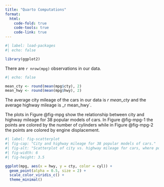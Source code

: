 ```yaml
---
title: "Quarto Computations"
format:
  html:
    code-fold: true
    code-tools: true
    code-link: true
---
```


```r
#| label: load-packages
#| echo: false

library(ggplot2)
```

There are `r nrow(mpg)` observations in our data. 

```r
#| echo: false

mean_cty <- round(mean(mpg$cty), 2)
mean_hwy <- round(mean(mpg$hwy), 2)
```

The average city mileage of the cars in our data is _r mean_cty_ and the average highway mileage is _r mean_hwy`.

The plots in Figure @fig-mpg show the relationship between city and highway mileage for 38 popular models of cars. In Figure @fig-mpg-1 the points are colored by the number of cylinders while in Figure @fig-mpg-2 the points are colored by engine displacement.

```r
#| label: fig-scatterplot
#| fig-cap: "City and highway mileage for 38 popular models of cars."
#| fig-alt: "Scatterplot of city vs. highway mileage for cars, where points are colored by the number of cylinders. The plot displays a positive, linear, and strong relationship between city and highway mileage, and mileage increases as the number cylinders decreases."
#| fig-width: 6
#| fig-height: 3.5

ggplot(mpg, aes(x = hwy, y = cty, color = cyl)) +
  geom_point(alpha = 0.5, size = 2) +
  scale_color_viridis_c() +
  theme_minimal()
```